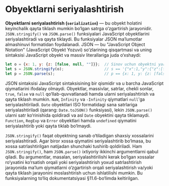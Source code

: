 # Obyektlarni seriyalashtirish

**Obyektlarni seriyalashtirish (`serialization`)** — bu obyekt holatini keyinchalik qayta tiklash mumkin bo‘lgan satrga o‘zgartirish jarayonidir. `JSON.stringify()` va `JSON.parse()` funksiyalari JavaScript obyektlarini seriyalashtiradi va qayta tiklaydi. Bu funksiyalar JSON ma’lumotlar almashinuvi formatidan foydalanadi. JSON — bu "JavaScript Object Notation" (JavaScript Obyekt Yozuvi) so‘zlarining qisqartmasi va uning sintaksisi JavaScript obyekt va massiv literallariga juda o‘xshaydi:

``` js
let o = {x: 1, y: {z: [false, null, ""]}};  // Sinov uchun obyektni yaratamiz
let s = JSON.stringify(o);                  // s == '{"x":1,"y":{"z":[false,null,""]}}'
let p = JSON.parse(s);                      // p == {x: 1, y: {z: [false, null, ""]}}
```

JSON sintaksisi JavaScript sintaksisining bir qismidir va u barcha JavaScript qiymatlarini ifodalay olmaydi. Obyektlar, massivlar, satrlar, chekli sonlar, `true`, `false` va `null` qo‘llab-quvvatlanadi hamda ularni seriyalashtirish va qayta tiklash mumkin. `NaN`, `Infinity` va `-Infinity` qiymatlari `null`'ga seriyalashtiriladi. `Date` obyektlari ISO formatidagi sana satrlariga seriyalashtiriladi (qarang: `Date.toJSON()` funksiyasi), lekin `JSON.parse()` ularni satr ko‘rinishida qoldiradi va asl `Date` obyektini qayta tiklamaydi. `Function`, `RegExp` va `Error` obyektlari hamda `undefined` qiymatini seriyalashtirib yoki qayta tiklab bo‘lmaydi.

`JSON.stringify()` faqat obyektning sanab o‘tiladigan shaxsiy xossalarini seriyalashtiradi. Agar biror xossa qiymatini seriyalashtirib bo‘lmasa, bu xossa satrlashtirilgan natijadan shunchaki tushirib qoldiriladi. Ham `JSON.stringify()`, ham `JSON.parse()` ixtiyoriy ikkinchi argumentlarni qabul qiladi. Bu argumentlar, masalan, seriyalashtirilishi kerak bo‘lgan xossalar ro‘yxatini ko‘rsatish orqali yoki seriyalashtirish yoxud satrlashtirish jarayonida ma’lum qiymatlarni o‘zgartirish orqali seriyalashtirish va/yoki qayta tiklash jarayonini moslashtirish uchun ishlatilishi mumkin. Bu funksiyalarning to‘liq dokumentatsiyasi §11.6-bo‘limda keltirilgan.